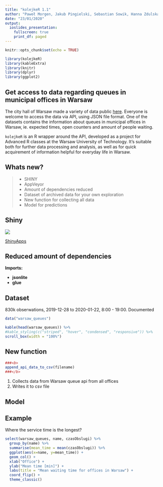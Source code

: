 ```yaml
---
title: "kolejkeR 1.1"
author: "Paweł Morgen, Jakub Pingielski, Sebastian Sowik, Hanna Zdulska"
date: "23/01/2020"
output:
  ioslides_presentation:
    fullscreen: true
    print_df: paged
---
```


```r
knitr::opts_chunk$set(echo = TRUE)

library(kolejkeR)
library(kableExtra)
library(knitr)
library(dplyr)
library(ggplot2)

```

## Get access to data regarding queues in municipal offices in Warsaw {.smaller}

The city hall of Warsaw made a variety of data public [here](https://api.um.warszawa.pl). Everyone is welcome to access the data via API, using JSON file format. One of the datasets contains the information about queues in municipal offices in Warsaw, ie. expected times, open counters and amount of people waiting. 

`kolejkeR` is an R wrapper around the API, developed as a project for Advanced R classes at the Warsaw University of Technology. It's suitable both for further data processing and analysis, as well as for quick acquirement of information helpful for everyday life in Warsaw.

## Whats new? {.incremental}

> - SHINY
> - AppVeyor
> - Amount of dependencies reduced
> - Dataset of archived data for your own exploration
> - New function for collecting all data
> - Model for predictions

## Shiny

![](https://rtask.thinkr.fr/wp-content/uploads/thinkr-hex-golem2-260x300.png)

[ShinyApps](https://sowiks2711.shinyapps.io/kolejkershiny/)

## Reduced amount of dependencies

**Imports:** 

 * **jsonlite**
 * **glue**


## Dataset {.smaller}

830k obserwations, 2019-12-28 to 2020-01-22, 8:00 - 19:00. Documented
```r
data("warsaw_queues")
```
```r
kable(head(warsaw_queues)) %>% 
#kable_styling(c("striped", "hover", "condensed", "responsive")) %>%
scroll_box(width = "100%")
```

## New function

```r
###<b>
append_api_data_to_csv(filename)
###</b>
```
1. Collects data from Warsaw queue api from all offices
2. Writes it to csv file

## Model



## Example {.smaller}

Where the service time is the longest?

``` r
select(warsaw_queues, name, czasObslugi) %>%
  group_by(name) %>%
  summarise(mean_time = mean(czasObslugi)) %>%
  ggplot(aes(x=name, y=mean_time)) +
  geom_col() +
  xlab("Office") +
  ylab("Mean time [min]") +
  labs(title = "Mean waiting time for offices in Warsaw") +
  coord_flip() +
  theme_classic()
```


